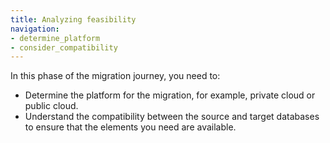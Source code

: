```yaml
---
title: Analyzing feasibility
navigation:
- determine_platform
- consider_compatibility
---
```



In this phase of the migration journey, you need to:

-  Determine the platform for the migration, for example, private cloud or public cloud.
-  Understand the compatibility between the source and target databases to ensure that the elements you need are available.
